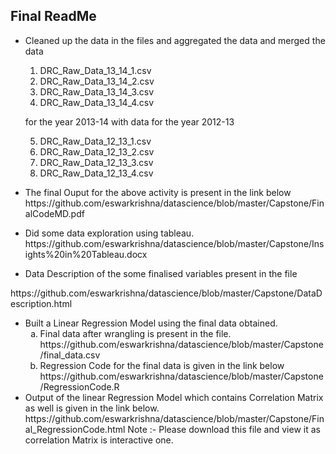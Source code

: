 Final ReadMe
------------
* Cleaned up the data in the files and aggregated the data and merged the data

   1. DRC_Raw_Data_13_14_1.csv	
   2. DRC_Raw_Data_13_14_2.csv	
   3. DRC_Raw_Data_13_14_3.csv	
   4. DRC_Raw_Data_13_14_4.csv	

    for the year 2013-14 with data for the year 2012-13
   5. DRC_Raw_Data_12_13_1.csv	
   6. DRC_Raw_Data_12_13_2.csv	
   7. DRC_Raw_Data_12_13_3.csv	
   8. DRC_Raw_Data_12_13_4.csv	
   
* The final Ouput for the above activity is present in the link below
 https://github.com/eswarkrishna/datascience/blob/master/Capstone/FinalCodeMD.pdf
 
* Did some data exploration using tableau.
 https://github.com/eswarkrishna/datascience/blob/master/Capstone/Insights%20in%20Tableau.docx
 
* Data Description of the some finalised variables present in the file
 
 https://github.com/eswarkrishna/datascience/blob/master/Capstone/DataDescription.html
 
* Built a Linear Regression Model using the final data obtained.
    a) Final data after wrangling is present in the file. 
	https://github.com/eswarkrishna/datascience/blob/master/Capstone/final_data.csv
	b) Regression Code for the final data is given in the link below
	https://github.com/eswarkrishna/datascience/blob/master/Capstone/RegressionCode.R

* Output of the linear Regression Model which contains Correlation Matrix as well is given in the link below.
    https://github.com/eswarkrishna/datascience/blob/master/Capstone/Final_RegressionCode.html 
 Note :- Please download this file and view it as correlation Matrix is interactive one.
 
	
